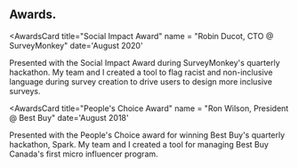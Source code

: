 ## Awards.

<AwardsCard
  title="Social Impact Award"
  name = "Robin Ducot, CTO @ SurveyMonkey"
  date='August 2020'
>
  Presented with the Social Impact Award during SurveyMonkey's quarterly hackathon. 
  My team and I created a tool to flag racist and non-inclusive language during survey creation to drive 
  users to design more inclusive surveys.  
</AwardsCard>

<AwardsCard
  title="People's Choice Award"
  name = "Ron Wilson, President @ Best Buy"
  date='August 2018'
>
  Presented with the People's Choice award for winning Best Buy's quarterly hackathon, Spark. 
  My team and I created a tool for managing Best Buy Canada's first micro influencer program.
</AwardsCard>